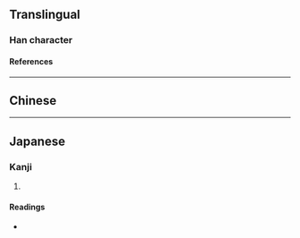 {{character info/new}}
==Translingual==

===Han character===
{{Han char|rn=40|rad=宀|as=10|sn=13|four=|canj=JMGU|ids=⿳宀王缶}}

====References====
{{Han ref|kx=0290.050|dkj=07265|dj=0574.060|hdz=20945.040|uh=5BDA}}

----

==Chinese==
{{zh-see|寶|a}}

----

==Japanese==

===Kanji===
{{ja-kanji|grade=|rs=宀10}}

# {{rfdef|ja|sort=宀10}}

====Readings====
* {{ja-readings|on=[[ほう]] (hō)|kun=[[たから]] (takara)}}